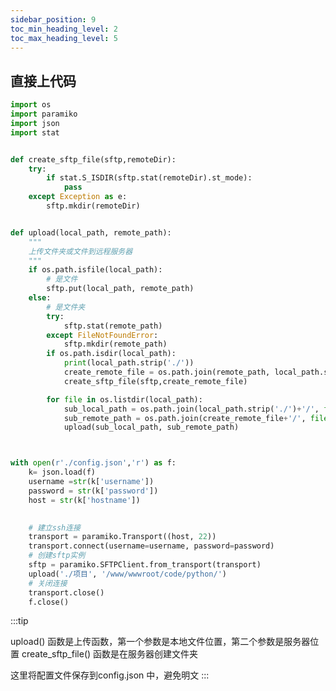 ```yaml
---
sidebar_position: 9
toc_min_heading_level: 2
toc_max_heading_level: 5
---
```


## 直接上代码

``` python
import os
import paramiko
import json
import stat


def create_sftp_file(sftp,remoteDir):
    try:
        if stat.S_ISDIR(sftp.stat(remoteDir).st_mode):
            pass
    except Exception as e:
        sftp.mkdir(remoteDir)


def upload(local_path, remote_path):
    """
    上传文件夹或文件到远程服务器
    """
    if os.path.isfile(local_path):
        # 是文件
        sftp.put(local_path, remote_path)
    else:
        # 是文件夹
        try:
            sftp.stat(remote_path)
        except FileNotFoundError:
            sftp.mkdir(remote_path)
        if os.path.isdir(local_path):
            print(local_path.strip('./'))
            create_remote_file = os.path.join(remote_path, local_path.strip('./'))
            create_sftp_file(sftp,create_remote_file)

        for file in os.listdir(local_path):
            sub_local_path = os.path.join(local_path.strip('./')+'/', file)
            sub_remote_path = os.path.join(create_remote_file+'/', file)
            upload(sub_local_path, sub_remote_path)



with open(r'./config.json','r') as f:
    k= json.load(f)
    username =str(k['username'])
    password = str(k['password'])
    host = str(k['hostname'])
    

    # 建立ssh连接
    transport = paramiko.Transport((host, 22))
    transport.connect(username=username, password=password)
    # 创建sftp实例
    sftp = paramiko.SFTPClient.from_transport(transport)
    upload('./项目', '/www/wwwroot/code/python/')
    # 关闭连接
    transport.close()
    f.close()

```

:::tip

upload() 函数是上传函数，第一个参数是本地文件位置，第二个参数是服务器位置
create_sftp_file() 函数是在服务器创建文件夹

这里将配置文件保存到config.json 中，避免明文
:::

